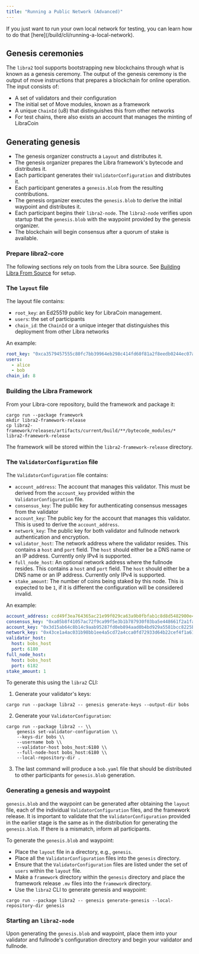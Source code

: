 ```yaml
---
title: "Running a Public Network (Advanced)"
---
```



<Aside type="caution">
  If you just want to run your own local network for testing, you can learn how to do that [here](/build/cli/running-a-local-network).
</Aside>

## Genesis ceremonies

The `libra2` tool supports bootstrapping new blockchains through what is known as a genesis ceremony. The output of the genesis ceremony is the output of move instructions that prepares a blockchain for online operation. The input consists of:

- A set of validators and their configuration
- The initial set of Move modules, known as a framework
- A unique `ChainId` (u8) that distinguishes this from other networks
- For test chains, there also exists an account that manages the minting of LibraCoin

## Generating genesis

- The genesis organizer constructs a `Layout` and distributes it.
- The genesis organizer prepares the Libra framework's bytecode and distributes it.
- Each participant generates their `ValidatorConfiguration` and distributes it.
- Each participant generates a `genesis.blob` from the resulting contributions.
- The genesis organizer executes the `genesis.blob` to derive the initial waypoint and distributes it.
- Each participant begins their `libra2-node`. The `libra2-node` verifies upon startup that the `genesis.blob` with the waypoint provided by the genesis organizer.
- The blockchain will begin consensus after a quorum of stake is available.

### Prepare libra2-core

The following sections rely on tools from the Libra source. See [Building Libra From Source](/network/nodes/building-from-source) for setup.

### The `layout` file

The layout file contains:

- `root_key`: an Ed25519 public key for LibraCoin management.
- `users`: the set of participants
- `chain_id`: the `ChainId` or a unique integer that distinguishes this deployment from other Libra networks

An example:

```yaml
root_key: "0xca3579457555c80fc7bb39964eb298c414fd60f81a2f8eedb0244ec07a26e575"
users:
  - alice
  - bob
chain_id: 8
```

### Building the Libra Framework

From your Libra-core repository, build the framework and package it:

```shellscript filename="Terminal"
cargo run --package framework
mkdir libra2-framework-release
cp libra2-framework/releases/artifacts/current/build/**/bytecode_modules/* libra2-framework-release
```

The framework will be stored within the `libra2-framework-release` directory.

### The `ValidatorConfiguration` file

The `ValidatorConfiguration` file contains:

- `account_address`: The account that manages this validator. This must be derived from the `account_key` provided within the `ValidatorConfiguration` file.
- `consensus_key`: The public key for authenticating consensus messages from the validator
- `account_key`: The public key for the account that manages this validator. This is used to derive the `account_address`.
- `network_key`: The public key for both validator and fullnode network authentication and encryption.
- `validator_host`: The network address where the validator resides. This contains a `host` and `port` field. The `host` should either be a DNS name or an IP address. Currently only IPv4 is supported.
- `full_node_host`: An optional network address where the fullnode resides. This contains a `host` and `port` field. The `host` should either be a DNS name or an IP address. Currently only IPv4 is supported.
- `stake_amount`: The number of coins being staked by this node. This is expected to be `1`, if it is different the configuration will be considered invalid.

An example:

```yaml
account_address: ccd49f3ea764365ac21e99f029ca63a9b0fbfab1c8d8d5482900e4fa32c5448a
consensus_key: "0xa05b8f41057ac72f9ca99f5e3b1b787930f03ba5e448661f2a1fac98371775ee"
account_key: "0x3d15ab64c8b14c9aab95287fd0eb894aad0b4bd929a5581bcc8225b5688f053b"
network_key: "0x43ce1a4ac031b98bb1ee4a5cd72a4cca0fd72933d64b22cef4f1a61895c2e544"
validator_host:
  host: bobs_host
  port: 6180
full_node_host:
  host: bobs_host
  port: 6182
stake_amount: 1
```

To generate this using the `libra2` CLI:

1. Generate your validator's keys:

```shellscript filename="Terminal"
cargo run --package libra2 -- genesis generate-keys --output-dir bobs
```

2. Generate your `ValidatorConfiguration`:

```shellscript filename="Terminal"
cargo run --package libra2 -- \\
    genesis set-validator-configuration \\
    --keys-dir bobs \\
    --username bob \\
    --validator-host bobs_host:6180 \\
    --full-node-host bobs_host:6180 \\
    --local-repository-dir .
```

3. The last command will produce a `bob.yaml` file that should be distributed to other participants for `genesis.blob` generation.

### Generating a genesis and waypoint

`genesis.blob` and the waypoint can be generated after obtaining the `layout` file, each of the individual `ValidatorConfiguration` files, and the framework release. It is important to validate that the `ValidatorConfiguration` provided in the earlier stage is the same as in the distribution for generating the `genesis.blob`. If there is a mismatch, inform all participants.

To generate the `genesis.blob` and waypoint:

- Place the `layout` file in a directory, e.g., `genesis`.
- Place all the `ValidatorConfiguration` files into the `genesis` directory.
- Ensure that the `ValidatorConfiguration` files are listed under the set of `users` within the `layout` file.
- Make a `framework` directory within the `genesis` directory and place the framework release `.mv` files into the `framework` directory.
- Use the `libra2` CLI to generate genesis and waypoint:

```shellscript filename="Terminal"
cargo run --package libra2 -- genesis generate-genesis --local-repository-dir genesis
```

### Starting an `libra2-node`

Upon generating the `genesis.blob` and waypoint, place them into your validator and fullnode's configuration directory and begin your validator and fullnode.

